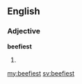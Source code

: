 ==English==

===Adjective===
'''beefiest'''

# {{en-superlative of|beefy}}

[[my:beefiest]]
[[sv:beefiest]]